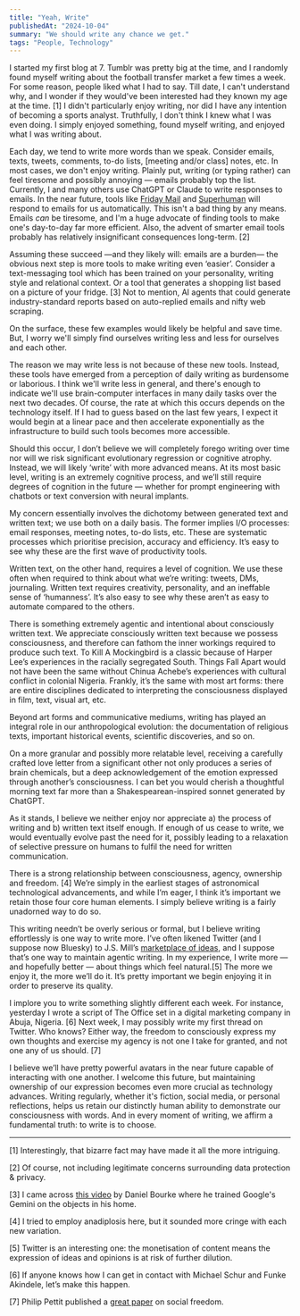```yaml
---
title: "Yeah, Write"
publishedAt: "2024-10-04"
summary: "We should write any chance we get."
tags: "People, Technology"
---
```


I started my first blog at 7. Tumblr was pretty big at the time, and I randomly found myself writing about the football transfer market a few times a week. For some reason, people liked what I had to say. Till date, I can't understand why, and I wonder if they would've been interested had they known my age at the time. \[1\] I didn't particularly enjoy writing, nor did I have any intention of becoming a sports analyst. Truthfully, I don't think I knew what I was even doing. I simply enjoyed something, found myself writing, and enjoyed what I was writing about. 

Each day, we tend to write more words than we speak. Consider emails, texts, tweets, comments, to-do lists, \[meeting and/or class\] notes, etc. In most cases, we don't enjoy writing. Plainly put, writing (or typing rather) can feel tiresome and possibly annoying — emails probably top the list. Currently, I and many others use ChatGPT or Claude to write responses to emails. In the near future, tools like [Friday Mail](https://www.fridaymail.ai/) and [Superhuman](https://www.superhuman.com/) will respond to emails for us automatically. This isn't a bad thing by any means. Emails _can_ be tiresome, and I'm a huge advocate of finding tools to make one's day-to-day far more efficient. Also, the advent of smarter email tools probably has relatively insignificant consequences long-term. \[2\]

Assuming these succeed —and they likely will: emails are a burden— the obvious next step is more tools to make writing even ‘easier’. Consider a text-messaging tool which has been trained on your personality, writing style and relational context. Or a tool that generates a shopping list based on a picture of your fridge. \[3\] Not to mention, AI agents that could generate industry-standard reports based on auto-replied emails and nifty web scraping.

On the surface, these few examples would likely be helpful and save time. But, I worry we'll simply find ourselves writing less and less for ourselves and each other.

The reason we may write less is not because of these new tools. Instead, these tools have emerged from a perception of daily writing as burdensome or laborious. I think we'll write less in general, and there's enough to indicate we'll use brain-computer interfaces in many daily tasks over the next two decades. Of course, the rate at which this occurs depends on the technology itself. If I had to guess based on the last few years, I expect it would begin at a linear pace and then accelerate exponentially as the infrastructure to build such tools becomes more accessible.

Should this occur, I don’t believe we will completely forego writing over time nor will we risk significant evolutionary regression or cognitive atrophy. Instead, we will likely ‘write’ with more advanced means. At its most basic level, writing is an extremely cognitive process, and we’ll still require degrees of cognition in the future — whether for prompt engineering with chatbots or text conversion with neural implants. 

My concern essentially involves the dichotomy between generated text and written text; we use both on a daily basis. The former implies I/O processes: email responses, meeting notes, to-do lists, etc. These are systematic processes which prioritise precision, accuracy and efficiency. It’s easy to see why these are the first wave of productivity tools. 

Written text, on the other hand, requires a level of cognition. We use these often when required to think about what we’re writing: tweets, DMs, journaling. Written text requires creativity, personality, and an ineffable sense of ‘humanness’. It’s also easy to see why these aren’t as easy to automate compared to the others.

There is something extremely agentic and intentional about consciously written text. We appreciate consciously written text because we possess consciousness, and therefore can fathom the inner workings required to produce such text. To Kill A Mockingbird is a classic because of Harper Lee’s experiences in the racially segregated South. Things Fall Apart would not have been the same without Chinua Achebe’s experiences with cultural conflict in colonial Nigeria. Frankly, it’s the same with most art forms: there are entire disciplines dedicated to interpreting the consciousness displayed in film, text, visual art, etc.

Beyond art forms and communicative mediums, writing has played an integral role in our anthropological evolution: the documentation of religious texts, important historical events, scientific discoveries, and so on. 

On a more granular and possibly more relatable level, receiving a carefully crafted love letter from a significant other not only produces a series of brain chemicals, but a deep acknowledgement of the emotion expressed through another’s consciousness. I can bet you would cherish a thoughtful morning text far more than a Shakespearean-inspired sonnet generated by ChatGPT.

As it stands, I believe we neither enjoy nor appreciate a) the process of writing and b) written text itself enough. If enough of us cease to write, we would eventually evolve past the need for it, possibly leading to a relaxation of selective pressure on humans to fulfil the need for written communication.

There is a strong relationship between consciousness, agency, ownership and freedom. \[4\] We’re simply in the earliest stages of astronomical technological advancements, and while I’m eager, I think it’s important we retain those four core human elements. I simply believe writing is a fairly unadorned way to do so. 

This writing needn’t be overly serious or formal, but I believe writing effortlessly is one way to write more. I’ve often likened Twitter (and I suppose now Bluesky) to J.S. Mill’s [marketplace of ideas](https://www.jstor.org/stable/23559183), and I suppose that’s one way to maintain agentic writing. In my experience, I write more — and hopefully better — about things which feel natural.\[5\] The more we enjoy it, the more we’ll do it. It’s pretty important we begin enjoying it in order to preserve its quality.

I implore you to write something slightly different each week. For instance, yesterday I wrote a script of The Office set in a digital marketing company in Abuja, Nigeria. \[6\] Next week, I may possibly write my first thread on Twitter. Who knows? Either way, the freedom to consciously express my own thoughts and exercise my agency is not one I take for granted, and not one any of us should. \[7\] 

I believe we’ll have pretty powerful avatars in the near future capable of interacting with one another. I welcome this future, but maintaining ownership of our expression becomes even more crucial as technology advances. Writing regularly, whether it's fiction, social media, or personal reflections, helps us retain our distinctly human ability to demonstrate our consciousness with words. And in every moment of writing, we affirm a fundamental truth: to write is to choose.

---

\[1\] Interestingly, that bizarre fact may have made it all the more intriguing. 

\[2\] Of course, not including legitimate concerns surrounding data protection & privacy. 

\[3\] I came across [this video](https://x.com/mrdbourke/status/1863870479167279486?s=42) by Daniel Bourke where he trained Google's Gemini on the objects in his home. 

\[4\] I tried to employ anadiplosis here, but it sounded more cringe with each new variation. 

\[5\] Twitter is an interesting one: the monetisation of content means the expression of ideas and opinions is at risk of further dilution. 

\[6\] If anyone knows how I can get in contact with Michael Schur and Funke Akindele, let’s make this happen. 

\[7\] Philip Pettit published a [great paper](https://www.princeton.edu/~ppettit/papers/Agency-Freedom_JournalofTheoretical%20Politics_2003.pdf) on social freedom.
